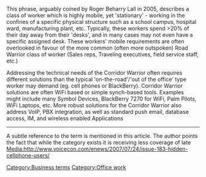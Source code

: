 {{dated prod|concern = {{{concern|WP:NOTFORTHINGSMADEUPINACORRIDORONEDAY}}}|month = August|day = 23|year = 2007|time = 16:03|timestamp = 20070823160351}}
<!-- Do not use the "dated prod" template directly; the above line is generated by "subst:prod|reason" -->

This phrase, arguably coined by Roger Beharry Lall in 2005, describes a class of worker which is highly mobile, yet 'stationary' - working in the confines of a specific physical structure such as a school campus, hospital ward, manufacturing plant, etc.   Typically, these workers spend >20% of their day away from their 'desks', and in many cases may not even have a specific assigned desk.   These workers' mobile requirements are often overlooked in favour of the more common (often more outspoken) Road Warrior class of worker (Sales reps, Traveling executives, field service staff, etc.) 

Addressing the technical needs of the Corridor Warrior often requires different solutions than the typical 'on-the-road'/'out of the office' type worker may demand (eg. cell phones or BlackBerry).  Corridor Warrior solutions are often WiFi based or simple synch-based tools. Examples might include many Symbol Devices, BlackBerry 7270 for WiFi, Palm Pilots, WiFi Laptops, etc.
More robust solutions for the Corridor Warrior also address VoIP, PBX integration, as well as standard push email, database access, IM, and wireless enabled Applications

----

[[Category:Business terms]]
[[Category:Office work]]
A subtle reference to the term is mentioned in this article.  The author points the fact that while the category exists it is receiving less coverage of late [[Media:http://www.voicecon.com/enews/2007/07/24/issue-183-hidden-cellphone-users/]]